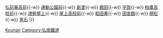 {{鐵道路線|
| 模板名稱 = 弘南線
| Logo = 
| 名稱 = [[弘南鐵道]] [[弘南線]] [[File:Konan Konan Line symbol.svg|20px]]
| 代表色  = orange
| 背景顏色 = #FFFFFF
| 車站列表 =  [[弘前站|弘前]]{{-w}} [[弘前東高前站|弘前東高前]]{{-w}} [[運動公園前站|運動公園前]]{{-w}} [[新里站 (青森縣)|新里]]{{-w}} [[館田站|館田]]{{-w}} [[平賀站|平賀]]{{-w}} [[柏農高校前站|柏農高校前]]{{-w}} [[津輕尾上站|津輕尾上]]{{-w}} [[尾上高校前站|尾上高校前]]{{-w}} [[稻田畫站|稻田畫]]{{-w}} [[田舍館站|田舍館]]{{-w}} [[境松站|境松]]{{-w}} [[黑石站 (青森縣)|黑石]]
|}}<noinclude>
[[Category:日本鐵路路線模板|Kounan]]
[[Category:弘南鐵道]]
</noinclude>